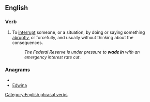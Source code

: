 ==English==

===Verb===
{{infl|en|verb|head=[[wade]] [[in]]}}

# To [[interrupt]] someone, or a situation, by doing or saying something [[abruptly]], or forcefully, and usually without thinking about the consequences.
#:''The Federal Reserve is under pressure to '''wade in''' with an emergency interest rate cut''.

===Anagrams===
* {{alphagram|adeinw}}
* [[Edwina#English|Edwina]]

[[Category:English phrasal verbs]]